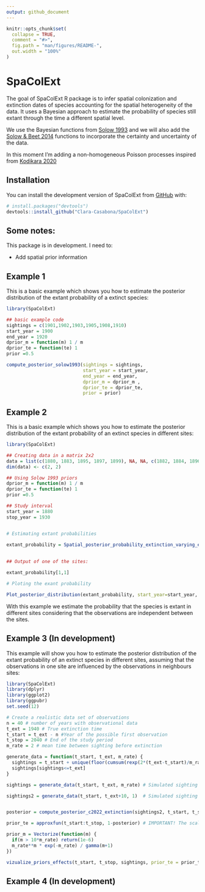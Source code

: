 ```yaml
---
output: github_document
---
```


<!-- README.md is generated from README.Rmd. Please edit that file -->

```r
knitr::opts_chunk$set(
  collapse = TRUE,
  comment = "#>",
  fig.path = "man/figures/README-",
  out.width = "100%"
)
```

# SpaColExt

<!-- badges: start -->
<!-- badges: end -->

The goal of SpaColExt R package is to infer spatial colonization and extinction dates of species accounting for the spatial heterogeneity of the data. It uses a Bayesian approach to estimate the probability of species still extant through the time a different spatial level.

We use the Bayesian functions from [Solow 1993](https://www.jstor.org/stable/1940821?seq=1) and we will also add the  [Solow & Beet 2014](https://www.researchgate.net/publication/262387815_On_Uncertain_Sightings_and_Inference_about_Extinction) functions to incorporate the certainty and uncertainty of the data. 

In this moment I'm adding a non-homogeneous Poisson processes inspired from  [Kodikara 2020](https://besjournals.onlinelibrary.wiley.com/doi/abs/10.1111/2041-210X.13542) 

## Installation

You can install the development version of SpaColExt from [GitHub](https://github.com/) with:

``` r
# install.packages("devtools")
devtools::install_github("Clara-Casabona/SpaColExt")
```

## Some notes:

This package is in development. I need to:

- Add spatial prior information

## Example 1 
 
This is a basic example which shows you how to estimate the posterior distribution of the extant probability of a extinct species:

```r
library(SpaColExt)

## basic example code
sightings = c(1901,1902,1903,1905,1908,1910)
start_year = 1900
end_year = 1920
dprior_m = function(m) 1 / m
dprior_te = function(te) 1
prior =0.5

compute_posterior_solow1993(sightings = sightings, 
                            start_year = start_year,
                            end_year = end_year, 
                            dprior_m = dprior_m ,
                            dprior_te = dprior_te,
                            prior = prior)
```


## Example 2 
 
This is a basic example which shows you how to estimate the posterior distribution of the extant probability of an extinct species in different sites:

```r
library(SpaColExt)

## Creating data in a matrix 2x2
data = list(c(1880, 1883, 1895, 1897, 1899), NA, NA, c(1882, 1884, 1896, 1898))
dim(data) <- c(2, 2)

## Using Solow 1993 priors
dprior_m = function(m) 1 / m
dprior_te = function(te) 1
prior =0.5

## Study interval
start_year = 1880
stop_year = 1930


# Estimating extant probabilities

extant_probability = Spatial_posterior_probability_extinction_varying_end_year(data, 
                                                                               start_year=start_year,
                                                                               stop_year=stop_year)
## Output of one of the sites:

extant_probability[1,1]

# Ploting the exant probability

Plot_posterior_distribution(extant_probability, start_year=start_year, stop_year=stop_year)
```


With this example we estimate the probability that the species is extant in different sites considering that the observations are independent between the sites.

## Example 3 (In development)

This example will show you how to estimate the posterior distribution of the extant probability of an extinct species in different sites, assuming that the observations in one site are influenced by the observations in neighbours sites:

```r
library(SpaColExt)
library(dplyr)
library(ggplot2)
library(ggpubr)
set.seed(12)

# Create a realistic data set of observations 
n = 40 # number of years with observational data
t_ext = 1940 # True extinction time
t_start = t_ext - n #Year of the possible first observation
t_stop = 2040 # End of the study period
m_rate = 2 # mean time between sighting before extinction

generate_data = function(t_start, t_ext, m_rate) {
  sightings = t_start + unique(floor(cumsum(rexp(2*(t_ext-t_start)/m_rate, 1/m_rate))))
  sightings[sightings<=t_ext]
}

sightings = generate_data(t_start, t_ext, m_rate) # Simulated sighting used to predict extinction in a specific place

sightings2 = generate_data(t_start, t_ext+10, 1)  # Simulated sighting list to estimate the first posterior distribution of extinction date 


posterior = compute_posterior_c2022_extinction(sightings2, t_start, t_stop)

prior_te = approxfun(t_start:t_stop, 1-posterior) # IMPORTANT! The scaling still in progress! This might be modified in the next weeks. 

prior_m = Vectorize(function(m) {
  if(m > 10*m_rate) return(1e-6)
  m_rate**m * exp(-m_rate) / gamma(m+1)
})

vizualize_priors_effects(t_start, t_stop, sightings, prior_te = prior_te, prior_m = prior_m)


```

## Example 4 (In development) 


